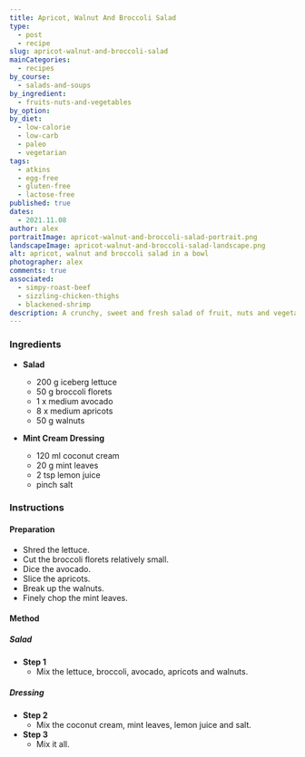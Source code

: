 ```yaml
---
title: Apricot, Walnut And Broccoli Salad
type:
  - post
  - recipe
slug: apricot-walnut-and-broccoli-salad
mainCategories: 
  - recipes
by_course:
  - salads-and-soups
by_ingredient:
  - fruits-nuts-and-vegetables
by_option:
by_diet: 
  - low-calorie
  - low-carb
  - paleo
  - vegetarian
tags: 
  - atkins
  - egg-free
  - gluten-free
  - lactose-free
published: true
dates: 
  - 2021.11.08
author: alex
portraitImage: apricot-walnut-and-broccoli-salad-portrait.png
landscapeImage: apricot-walnut-and-broccoli-salad-landscape.png
alt: apricot, walnut and broccoli salad in a bowl
photographer: alex
comments: true
associated: 
  - simpy-roast-beef
  - sizzling-chicken-thighs
  - blackened-shrimp
description: A crunchy, sweet and fresh salad of fruit, nuts and vegetables, all topped with a unique dressing of cool mint coconut cream.
---
```


<Ingredients>

### Ingredients

  - **Salad**
    - 200 g iceberg lettuce
    - 50 g broccoli florets
    - 1 x medium avocado
    - 8 x medium apricots
    - 50 g walnuts

  - **Mint Cream Dressing**
    - 120 ml coconut cream
    - 20 g mint leaves
    - 2 tsp lemon juice
    - pinch salt

</Ingredients>

<Instructions>

### Instructions

#### Preparation

  - Shred the lettuce.
  - Cut the broccoli florets relatively small.
  - Dice the avocado.
  - Slice the apricots.
  - Break up the walnuts.
  - Finely chop the mint leaves.

#### Method

##### Salad 
  - **Step 1**
    - Mix the lettuce, broccoli, avocado, apricots and walnuts.

##### Dressing
  - **Step 2**
    - Mix the coconut cream, mint leaves, lemon juice and salt.
  - **Step 3**
    - Mix it all.
    
</Instructions>